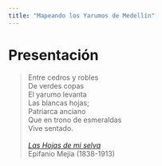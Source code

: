 ```yaml
---
title: "Mapeando los Yarumos de Medellín"
---
```


# Presentación

> Entre cedros y robles\
De verdes copas\
El yarumo levanta\
Las blancas hojas;\
Patriarca anciano\
Que en trono de esmeraldas\
Vive sentado.\
\
[*Las Hojas de mi selva*](https://babel.banrepcultural.org/digital/collection/p17054coll10/id/1799)\
Epifanio Mejía (1838-1913)

